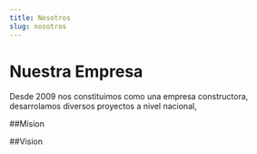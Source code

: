 ```yaml
---
title: Nosotros
slug: nosotros
---
```

# Nuestra Empresa
Desde 2009 nos constituimos como una empresa constructora, desarrolamos diversos proyectos a nivel nacional,



##Mision


##Vision